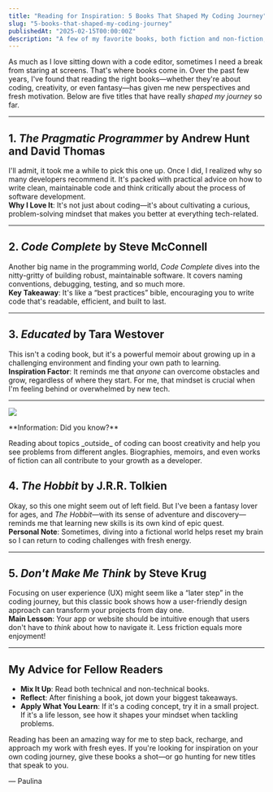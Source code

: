 ```yaml
---
title: "Reading for Inspiration: 5 Books That Shaped My Coding Journey"
slug: "5-books-that-shaped-my-coding-journey"
publishedAt: "2025-02-15T00:00:00Z"
description: "A few of my favorite books, both fiction and non-fiction, that keep me motivated."
---
```


As much as I love sitting down with a code editor, sometimes I need a break from staring at screens. That's where books come in. Over the past few years, I've found that reading the right books—whether they're about coding, creativity, or even fantasy—has given me new perspectives and fresh motivation. Below are five titles that have really _shaped my journey_ so far.

<hr class="my-8 bg-neutral-200 dark:bg-neutral-700" />

## 1. _The Pragmatic Programmer_ by Andrew Hunt and David Thomas

I'll admit, it took me a while to pick this one up. Once I did, I realized why so many developers recommend it. It's packed with practical advice on how to write clean, maintainable code and think critically about the process of software development.  
**Why I Love It**: It's not just about coding—it's about cultivating a curious, problem-solving mindset that makes you better at everything tech-related.

<hr class="bg-neutral-200 dark:bg-neutral-700" />

## 2. _Code Complete_ by Steve McConnell

Another big name in the programming world, _Code Complete_ dives into the nitty-gritty of building robust, maintainable software. It covers naming conventions, debugging, testing, and so much more.  
**Key Takeaway**: It's like a “best practices” bible, encouraging you to write code that's readable, efficient, and built to last.

<hr class="bg-neutral-200 dark:bg-neutral-700" />

## 3. _Educated_ by Tara Westover

This isn't a coding book, but it's a powerful memoir about growing up in a challenging environment and finding your own path to learning.  
**Inspiration Factor**: It reminds me that _anyone_ can overcome obstacles and grow, regardless of where they start. For me, that mindset is crucial when I'm feeling behind or overwhelmed by new tech.

<hr class="bg-neutral-200 dark:bg-neutral-700" />

<div class="mb-6 flex items-start gap-2 rounded-xl border border-blue-500 bg-blue-200 p-3 dark:border-blue-700 dark:bg-blue-900">
  <img class="relative top-[3px] my-0" src="/images/icon-info.svg" />
  <div class="">
    <p class="my-0 font-extrabold text-neutral-700 dark:text-neutral-0">
      **Information: Did you know?**
    </p>
    <p class="my-0">
      Reading about topics _outside_ of coding can boost creativity and help you
      see problems from different angles. Biographies, memoirs, and even works
      of fiction can all contribute to your growth as a developer.
    </p>
  </div>
</div>

## 4. _The Hobbit_ by J.R.R. Tolkien

Okay, so this one might seem out of left field. But I've been a fantasy lover for ages, and _The Hobbit_—with its sense of adventure and discovery—reminds me that learning new skills is its own kind of epic quest.  
**Personal Note**: Sometimes, diving into a fictional world helps reset my brain so I can return to coding challenges with fresh energy.

<hr class="bg-neutral-200 dark:bg-neutral-700" />

## 5. _Don't Make Me Think_ by Steve Krug

Focusing on user experience (UX) might seem like a “later step” in the coding journey, but this classic book shows how a user-friendly design approach can transform your projects from day one.  
**Main Lesson**: Your app or website should be intuitive enough that users don't have to _think_ about how to navigate it. Less friction equals more enjoyment!

<hr class="bg-neutral-200 dark:bg-neutral-700" />

## My Advice for Fellow Readers

- **Mix It Up**: Read both technical and non-technical books.
- **Reflect**: After finishing a book, jot down your biggest takeaways.
- **Apply What You Learn**: If it's a coding concept, try it in a small project. If it's a life lesson, see how it shapes your mindset when tackling problems.

<div class="space-y-3">
Reading has been an amazing way for me to step back, recharge, and approach my
work with fresh eyes. If you're looking for inspiration on your own coding
journey, give these books a shot—or go hunting for new titles that speak to
you.

— Paulina

</div>
